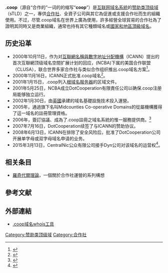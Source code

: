 {{noteTA
|1 = zh-hans:发布; zh-hant:釋出;
|2 = zh-hans:支持; zh-hant:支援;
}}
{{Infobox Top level domain
|name=.coop
|image=File:Cooplogo.png
|caption=.coop -- the dot that says a lot
|introduced={{start date and age|2000|11|16|p=yes}}
|type=[[赞助类顶级域|赞助类顶级域]]<ref name=IANA>{{cite web|url=http://www.iana.org/domains/root/db/coop.html|publisher=[[IANA|IANA]]|work=根域数据库|title=Delegation Record for .COOP|accessdate=2017-10-04|date=2017-04-04|language=en|archive-date=2017-10-18|archive-url=https://web.archive.org/web/20171018130631/http://www.iana.org/domains/root/db/coop.html|dead-url=yes}}</ref>
|status=活躍
|registry={{le|DotCooperation|Dotcooperation LLC|DotCooperation有限責任公司}}（由[[CentralNic|CentralNic公眾有限公司]]运营）
|sponsor={{unbulleted list|{{le|美國合作商業協會|National Cooperative Business Association}}|[[国际合作社联盟|国际合作社联盟]]}}
|registereddomains=7,660
|dateregistereddomains={{start date|2017|11|03}}
|refregistereddomains=<ref>数据源自第三方，时效性可能存在落后：{{cite web|url=http://research.domaintools.com/statistics/tld-counts/|title=Domain Count Statistics for TLDs|publisher=DomainTools|accessdate=2017-11-03|language=en|archive-date=2017-10-04|archive-url=https://web.archive.org/web/20171004135057/http://research.domaintools.com/statistics/tld-counts/|dead-url=no}}</ref>
|intendeduse=
|actualuse=[[合作社|合作社]]和[[合作组织|合作组织]]
|restrictions=僅合作社與相關組織可以註冊；<br>須通過合作社組織與註冊人提供的資料證實註冊資格
|structure=允許直接的二級域註冊；部份通用文字由贊助者保留，以便授予擁有「允許獲取所有與私有用途相關的合作社信息」之域名提案的申請者
|document=[http://www.icann.org/tlds/agreements/coop/ ICANN註冊協議]{{en}}
|disputepolicy={{unbulleted list|[[统一域名争议解决政策|统一域名争议解决政策]]|[https://www.icann.org/resources/pages/cedrp-2012-02-25-en 特许资格争议解决政策]|[http://www.coop/wp-content/uploads/2017/06/coop_dispute_policy.pdf DotCoop争议解决政策]}}
|dnssec=是
|idn=是
|website={{URL|http://www.nic.coop/}}
}}
'''.coop'''（源自“合作的”一词的{{lang-en|“'''coop'''erative”}}的缩写“'''coop'''”）是[[互联网|互联网]][[域名系統|域名系統]]的[[赞助类顶级域|赞助类顶级域]]（sTLD）之一，專供[[合作社|合作社]]、全資子公司與其它為促進或支援合作社而生的組織使用。不过，尽管.coop域名在世界上廣為使用，許多經營全球貿易的合作社為了證明其同時又是商業組織，通常也持有其它種類域名或[[國家和地區頂級域名|國家和地區頂級域名]]。

== 历史沿革 ==
*2000年10月11日，作为对[[互聯網名稱與數字地址分配機構|互聯網名稱與數字地址分配機構]]（ICANN）提出的首次互聯網顶级域名空間扩展计划的回应，{{le|美國合作商業協會|National Cooperative Business Association}}(NCBA)下属的美国合作联盟（CLUSA），联合世界多家合作社与类似合作组织推出.coop域名方案<ref>{{cite web|url=https://archive.icann.org/en/tlds/co-op1/|publisher=[[ICANN|ICANN]]|title=TLD Application for .co-op and .coop|trans_title=.co-op和.coop顶级域申请书|accessdate=2017-10-05|date=2000-10-11|language=en|archive-date=2015-09-24|archive-url=https://web.archive.org/web/20150924061613/http://archive.icann.org/en/tlds/co-op1/|dead-url=no}}</ref>。
*2000年11月16日，ICANN正式批准.coop域名<ref>{{cite news|url=https://www.icann.org/news/icann-pr-2000-11-16-en|publisher=[[ICANN|ICANN]]|title=ICANN Announces Selections for New Top-Level Domains|trans_title=ICANN宣布新入选的顶级域|accessdate=2017-10-05|date=2000-11-16|language=en|archive-date=2018-09-01|archive-url=https://web.archive.org/web/20180901210917/https://www.icann.org/news/icann-pr-2000-11-16-en|dead-url=no}}</ref>。
*2001年1月15日，.coop列入[[根域名服务器|根域名服务器]]的区域文件。
*2001年5月25日，NCBA成立DotCooperation有限責任公司以确保.coop注册局能够独立运行。
*2002年1月30日，由[[英國|英國]]{{le|Poptel|Poptel}}{{le|勞工合作社|Worker cooperative}}承建的域名基礎設施技术投入運營。
*2005年，{{link-en|Midcounties合作社|Midcounties Co-operative}}通過旗下名叫Midcounties Co-operative Domains的從屬機構獲得了這一域名的註冊管理資格。
*2006年，{{link-en|Dyn公司|Dyn (company)}}簽訂協議、成為了.coop註冊之域名系統的惟一服務提供商。<ref>{{Cite web|url=http://www.dyndns.com/news/releases/dyndns_selected_as_sole_dns_provider_for_coop_registry.html|title=Press release: DynDNS Selected as Sole DNS Provider for .COOP Registry|trans_title=媒體釋出：DynDNS公司被選為.COOP註冊域名系統的惟一服務提供商|publisher={{link-en|Dyn公司|Dyn (company)}}|date=2006-01-30|archiveurl=https://web.archive.org/web/20080705125032/http://www.dyndns.com/news/releases/dyndns_selected_as_sole_dns_provider_for_coop_registry.html|archivedate=2008-07-05|language=en|deadurl=yes|accessdate=2014-05-02}}</ref>
*2007年7月16日，DotCooperation续签了与ICANN的赞助协议。
*2008年6月13日，ICANN在排除了安全风险后，批准了DotCooperation公司开展单字母或双字母域名申请的业务。
*2015年3月13日，CentralNic公众有限公司接手Dyn公司对该域名的运营权<ref>{{cite web|url=http://domainincite.com/18160-centralnic-signs-first-legacy-gtld|publisher=DomainIncite|title=CentralNic signs first legacy gTLD|trans_title=CentralNic签下首个传统通用顶级域|accessdate=2017-10-05|date=2015-03-13|language=en|archive-date=2017-10-05|archive-url=https://web.archive.org/web/20171005151517/http://domainincite.com/18160-centralnic-signs-first-legacy-gtld|dead-url=no}}</ref>。

== 相关条目 ==
*[[羅奇代爾理論|羅奇代爾理論]]，一個關於合作社運營的系列構想

== 參考文献 ==
{{reflist}}

== 外部連結 ==
* [http://whois.nic.coop .coop域名whois工具]{{Wayback|url=http://whois.nic.coop/ |date=20191101224219 }}{{en}}

{{GTLD}}

[[Category:赞助类顶级域|Category:赞助类顶级域]]
[[Category:合作社|Category:合作社]]